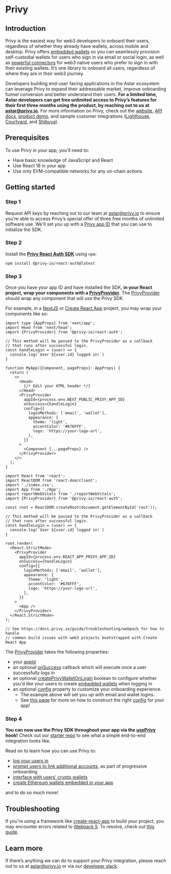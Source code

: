 
# Privy

## Introduction

Privy is the easiest way for web3 developers to onboard their users, regardless of whether they already have wallets, across mobile and desktop. Privy offers [embedded wallets](https://www.privy.io/features/wallets) so you can seamlessly provision self-custodial wallets for users who sign in via email or social login, as well as [powerful connectors](https://www.privy.io/features/connectors) for web3 native users who prefer to sign in with their existing wallets. It’s one library to onboard all users, regardless of where they are in their web3 journey.

Developers building end-user facing applications in the Astar ecosystem can leverage Privy to expand their addressable market, improve onboarding funnel conversion and better understand their users. **For a limited time, Astar developers can get free unlimited access to Privy’s features for their first three months using the product, by reaching out to us at astar@privy.io**. For more information on Privy, check out the [website](http://privy.io), [API docs](http://docs.privy.io), [product demo](http://demo.privy.io), and sample customer integrations ([Lighthouse](http://lighthouse.world/), [Courtyard](http://courtyard.io/), and [Shibuya](http://shibuya.xyz/)).

## Prerequisites

To use Privy in your app, you'll need to:

- Have basic knowledge of JavaScript and React
- Use React 18 in your app
- Use only EVM-compatible networks for any on-chain actions

## Getting started

### Step 1

Request API keys by reaching out to our team at astar@privy.io to ensure you’re able to access Privy’s special offer of three free months of unlimited software use. We'll set you up with a [Privy app ID](https://docs.privy.io/guide/console/api-keys#app-id) that you can use to initialize the SDK.

### Step 2

Install the **[Privy React Auth SDK](https://www.npmjs.com/package/@privy-io/react-auth)** using `npm`:

`npm install @privy-io/react-auth@latest`

### Step 3

Once you have your app ID and have installed the SDK, **in your React project, wrap your components with a [PrivyProvider](https://docs.privy.io/reference/react-auth/modules#privyprovider)**. The [PrivyProvider](https://docs.privy.io/reference/react-auth/modules#privyprovider) should wrap any component that will use the Privy SDK.

For example, in a [NextJS](https://nextjs.org/) or [Create React App](https://create-react-app.dev/) project, you may wrap your components like so:

<Tabs>
<TabItem value="nextjs" label="NextJS">

```tsx title=_app.jsx
import type {AppProps} from 'next/app';
import Head from 'next/head';
import {PrivyProvider} from '@privy-io/react-auth';

// This method will be passed to the PrivyProvider as a callback
// that runs after successful login.
const handleLogin = (user) => {
  console.log(`User ${user.id} logged in!`)
}

function MyApp({Component, pageProps}: AppProps) {
  return (
    <>
      <Head>
        {/* Edit your HTML header */}
      </Head>
      <PrivyProvider
        appId={process.env.NEXT_PUBLIC_PRIVY_APP_ID}
        onSuccess={handleLogin}
        config={{
          loginMethods: ['email', 'wallet'],
          appearance: {
            theme: 'light',
            accentColor: '#676FFF',
            logo: 'https://your-logo-url',
          },
        }}
      >
        <Component {...pageProps} />
      </PrivyProvider>
    </>
  );
}
```

</TabItem>

<TabItem value="cra" label="Create React App">

```tsx title=index.js
import React from 'react';
import ReactDOM from 'react-dom/client';
import './index.css';
import App from './App';
import reportWebVitals from './reportWebVitals';
import {PrivyProvider} from '@privy-io/react-auth';

const root = ReactDOM.createRoot(document.getElementById('root'));

// This method will be passed to the PrivyProvider as a callback
// that runs after successful login.
const handleLogin = (user) => {
  console.log(`User ${user.id} logged in!`)
}

root.render(
  <React.StrictMode>
    <PrivyProvider
      appId={process.env.REACT_APP_PRIVY_APP_ID}
      onSuccess={handleLogin}
      config={{
        loginMethods: ['email', 'wallet'],
        appearance: {
          theme: 'light',
          accentColor: '#676FFF',
          logo: 'https://your-logo-url',
        },
      }}
    >
      <App />
    </PrivyProvider>
  </React.StrictMode>
);

// See https://docs.privy.io/guide/troubleshooting/webpack for how to handle
// common build issues with web3 projects bootstrapped with Create React App
```

</TabItem>
</Tabs>

The [PrivyProvider](https://docs.privy.io/reference/react-auth/modules#privyprovider) takes the following properties:

- your [appId](https://docs.privy.io/reference/react-auth/interfaces/PrivyProviderProps#appid)
- an optional [onSuccess](https://docs.privy.io/reference/react-auth/interfaces/PrivyProviderProps#onsuccess) callback which will execute once a user successfully logs in
- an optional [createPrivyWalletOnLogin](https://docs.privy.io/reference/react-auth/interfaces/PrivyProviderProps#createprivywalletonlogin) boolean to configure whether you'd like your users to create [embedded wallets](https://docs.privy.io/guide/frontend/embedded/overview) when logging in
- an optional [config](https://docs.privy.io/reference/react-auth/modules#privyclientconfig) property to customize your onboarding experience.
    - The example above will set you up with email and wallet logins.
    - See [this page](https://docs.privy.io/guide/configuration/) for more on how to construct the right [config](https://docs.privy.io/reference/react-auth/modules#privyclientconfig) for your app!

### Step 4

**You can now use the Privy SDK throughout your app via the [usePrivy](https://docs.privy.io/reference/react-auth/modules#useprivy) hook!** Check out our [starter repo](https://github.com/privy-io/next-starter) to see what a simple end-to-end integration looks like.

Read on to learn how you can use Privy to:

- [log your users in](https://docs.privy.io/guide/frontend/authentication/login)
- [prompt users to link additional accounts](https://docs.privy.io/guide/frontend/users/linking), as part of progressive onboarding
- [interface with users' crypto wallets](https://docs.privy.io/guide/frontend/wallets/external)
- [create Ethereum wallets embedded in your app](https://docs.privy.io/guide/frontend/embedded/overview)

and to do so much more!

## Troubleshooting

If you're using a framework like [create-react-app](https://create-react-app.dev/) to build your project, you may encounter errors related to [Webpack 5](https://webpack.js.org/blog/2020-10-10-webpack-5-release/). To resolve, check out [this guide](https://docs.privy.io/guide/troubleshooting/webpack).

## Learn more

If there’s anything we can do to support your Privy integration, please reach out to us at astar@privy.io or via our [developer slack](https://join.slack.com/t/privy-developers/shared_invite/zt-1y6sjkn3l-cJQ1ryWRA7RkMGuHHXIX8w).